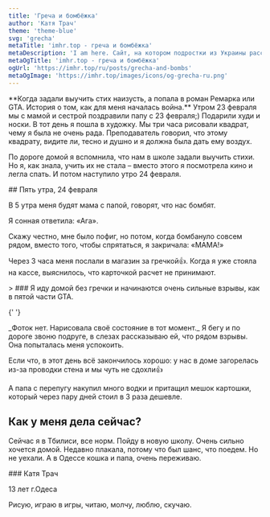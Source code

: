 ```yaml
---
title: 'Греча и бомбёжка'
author: 'Катя Трач'
theme: 'theme-blue'
svg: 'grecha'
metaTitle: 'imhr.top - греча и бомбёжка'
metaDescription: 'I am here. Сайт, на котором подростки из Украины рассказывают свои истории.'
metaOgTitle: 'imhr.top - греча и бомбёжка'
ogUrl: 'https://imhr.top/ru/posts/grecha-and-bombs'
metaOgImage: 'https://imhr.top/images/icons/og-grecha-ru.png'
---
```


<Heading img="/images/kate/kate.jpg" photoLeft />

<Medium>
  **Когда задали выучить стих наизусть, а попала в роман Ремарка или GTA.
  История о том, как для меня началась война.**
</Medium>

<HorizontalPhoto src="/images/kate/kate-sasha.jpg" photoDescription='Мы с сестрой'>
  Утром 23 февраля мы с мамой и сестрой поздравили папу с 23 февраля;) Подарили худи и носки. В тот день я пошла в художку. Мы три часа рисовали квадрат, чему я была не очень рада. Преподаватель говорил, что этому квадрату, видите ли, тесно и душно и я должна была дать ему воздух.

По дороге домой я вспомнила, что нам в школе задали выучить стихи. Но я, как знала, учить их не стала – вместо этого я посмотрела кино и легла спать. И потом наступило утро 24 февраля.

</HorizontalPhoto>

<Medium>
  ## Пять утра, 24 февраля

В 5 утра меня будят мама с папой, говорят, что нас бомбят.

Я сонная ответила: «Ага».

Скажу честно, мне было пофиг, но потом, когда бомбануло совсем рядом, вместо того, чтобы спрятаться, я закричала: «МАМА!»

Через 3 часа меня послали в магазин за гречкой👍. Когда я уже стояла на кассе, выяснилось, что карточкой расчет не принимают.

</Medium>

<Large>
  > ### Я иду домой без гречки и начинаются очень сильные взрывы, как в пятой части GTA.

{' '}

<PhotoAndText src="/images/kate/illustration.svg">
  _Фоток нет. Нарисовала своё состояние в тот момент._
</PhotoAndText>

</Large>

<Medium>
  Я бегу и по дороге звоню подруге, в слезах рассказываю ей, что рядом взрывы. Она попыталась меня успокоить.

Если что, в этот день всё закончилось хорошо: у нас в доме загорелась из-за проводки стена и мы чуть не сдохли👍

А папа с перепугу накупил много водки и притащил мешок картошки, который через пару дней стоил в 3 раза дешевле.

## Как у меня дела сейчас?

Сейчас я в Тбилиси, все норм. Пойду в новую школу. Очень сильно хочется домой. Недавно плакала, потому что был шанс, что поедем. Но не уехали. А в Одессе кошка и папа, очень переживаю.

</Medium>

<AuthorCard src='/images/kate/kate2.jpg'>
  ### Катя Трач

13 лет г.Одеса

Рисую, играю в игры, читаю, молчу, люблю, скучаю.

</AuthorCard>
